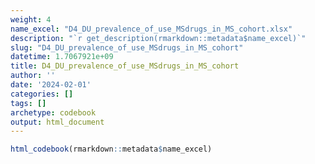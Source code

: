 ```yaml
---
weight: 4
name_excel: "D4_DU_prevalence_of_use_MSdrugs_in_MS_cohort.xlsx"
description: "`r get_description(rmarkdown::metadata$name_excel)`"
slug: "D4_DU_prevalence_of_use_MSdrugs_in_MS_cohort"
datetime: 1.7067921e+09
title: D4_DU_prevalence_of_use_MSdrugs_in_MS_cohort
author: ''
date: '2024-02-01'
categories: []
tags: []
archetype: codebook
output: html_document
---
```


```r
html_codebook(rmarkdown::metadata$name_excel)
```
